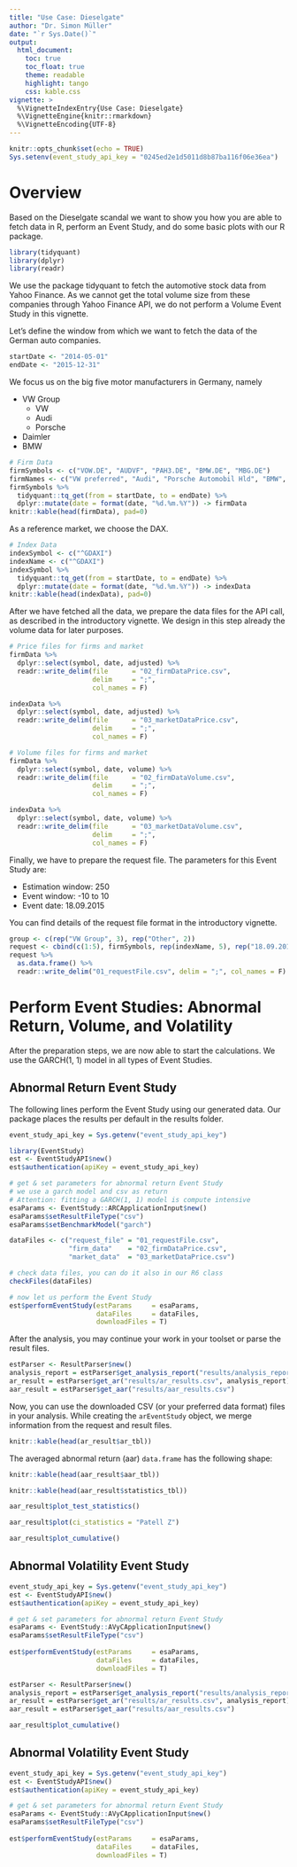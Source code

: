 ```yaml
---
title: "Use Case: Dieselgate"
author: "Dr. Simon Müller"
date: "`r Sys.Date()`"
output:
  html_document:
    toc: true
    toc_float: true
    theme: readable
    highlight: tango
    css: kable.css
vignette: >
  %\VignetteIndexEntry{Use Case: Dieselgate}
  %\VignetteEngine{knitr::rmarkdown}
  %\VignetteEncoding{UTF-8}
---
```


```r
knitr::opts_chunk$set(echo = TRUE)
Sys.setenv(event_study_api_key = "0245ed2e1d5011d8b87ba116f06e36ea")
```

# Overview

Based on the Dieselgate scandal we want to show you how you are able to fetch data in R, perform an Event Study, and do some basic plots with our R package. 

```r
library(tidyquant)
library(dplyr)
library(readr)
```

We use the package tidyquant to fetch the automotive stock data from Yahoo Finance. As we cannot get the total volume size from these companies through Yahoo Finance API, we do not perform a Volume Event Study in this vignette.

Let's define the window from which we want to fetch the data of the German auto companies.
```r
startDate <- "2014-05-01"
endDate <- "2015-12-31"
```

We focus us on the big five motor manufacturers in Germany, namely

- VW Group
    - VW
    - Audi
    - Porsche
- Daimler
- BMW

```r
# Firm Data
firmSymbols <- c("VOW.DE", "AUDVF", "PAH3.DE", "BMW.DE", "MBG.DE")
firmNames <- c("VW preferred", "Audi", "Porsche Automobil Hld", "BMW", "Daimler")
firmSymbols %>% 
  tidyquant::tq_get(from = startDate, to = endDate) %>% 
  dplyr::mutate(date = format(date, "%d.%m.%Y")) -> firmData
knitr::kable(head(firmData), pad=0)
```

As a reference market, we choose the DAX.

```r
# Index Data
indexSymbol <- c("^GDAXI")
indexName <- c("^GDAXI")
indexSymbol %>% 
  tidyquant::tq_get(from = startDate, to = endDate) %>% 
  dplyr::mutate(date = format(date, "%d.%m.%Y")) -> indexData
knitr::kable(head(indexData), pad=0)
```

After we have fetched all the data, we prepare the data files for the API call, as described in the introductory vignette. We design in this step already the volume data for later purposes. 

```r
# Price files for firms and market
firmData %>% 
  dplyr::select(symbol, date, adjusted) %>% 
  readr::write_delim(file      = "02_firmDataPrice.csv", 
                     delim     = ";", 
                     col_names = F)

indexData %>% 
  dplyr::select(symbol, date, adjusted) %>% 
  readr::write_delim(file      = "03_marketDataPrice.csv", 
                     delim     = ";", 
                     col_names = F)

# Volume files for firms and market
firmData %>% 
  dplyr::select(symbol, date, volume) %>% 
  readr::write_delim(file      = "02_firmDataVolume.csv", 
                     delim     = ";", 
                     col_names = F)

indexData %>% 
  dplyr::select(symbol, date, volume) %>% 
  readr::write_delim(file      = "03_marketDataVolume.csv", 
                     delim     = ";", 
                     col_names = F)
```

Finally, we have to prepare the request file. The parameters for this Event Study are:

- Estimation window: 250
- Event window: -10 to 10
- Event date: 18.09.2015

You can find details of the request file format in the introductory vignette. 

```r
group <- c(rep("VW Group", 3), rep("Other", 2))
request <- cbind(c(1:5), firmSymbols, rep(indexName, 5), rep("18.09.2015", 5), group, rep(-10, 5), rep(10, 5), rep(-11, 5), rep(250, 5))
request %>% 
  as.data.frame() %>% 
  readr::write_delim("01_requestFile.csv", delim = ";", col_names = F)
```


# Perform Event Studies: Abnormal Return, Volume, and Volatility

After the preparation steps, we are now able to start the calculations. We use the GARCH(1, 1) model in all types of Event Studies. 

## Abnormal Return Event Study

The following lines perform the Event Study using our generated data. Our package places the results per default in the results folder. 

```r
event_study_api_key = Sys.getenv("event_study_api_key")

library(EventStudy)
est <- EventStudyAPI$new()
est$authentication(apiKey = event_study_api_key)

# get & set parameters for abnormal return Event Study
# we use a garch model and csv as return
# Attention: fitting a GARCH(1, 1) model is compute intensive
esaParams <- EventStudy::ARCApplicationInput$new()
esaParams$setResultFileType("csv")
esaParams$setBenchmarkModel("garch")

dataFiles <- c("request_file" = "01_requestFile.csv",
               "firm_data"    = "02_firmDataPrice.csv",
               "market_data"  = "03_marketDataPrice.csv")

# check data files, you can do it also in our R6 class
checkFiles(dataFiles)

# now let us perform the Event Study
est$performEventStudy(estParams     = esaParams, 
                      dataFiles     = dataFiles, 
                      downloadFiles = T)
```

After the analysis, you may continue your work in your toolset or parse the result files.

```r
estParser <- ResultParser$new()
analysis_report = estParser$get_analysis_report("results/analysis_report.csv")
ar_result = estParser$get_ar("results/ar_results.csv", analysis_report)
aar_result = estParser$get_aar("results/aar_results.csv")
```

Now, you can use the downloaded CSV (or your preferred data format) files in your analysis. While creating the `arEventStudy` object, we merge information from the request and result files.


```r
knitr::kable(head(ar_result$ar_tbl))
```


The averaged abnormal return (aar) `data.frame` has the following shape:

```r
knitr::kable(head(aar_result$aar_tbl))
```

```r
knitr::kable(head(aar_result$statistics_tbl))
```
```r
aar_result$plot_test_statistics()
```
```r
aar_result$plot(ci_statistics = "Patell Z")
```
```r
aar_result$plot_cumulative()
```


## Abnormal Volatility Event Study

```r
event_study_api_key = Sys.getenv("event_study_api_key")
est <- EventStudyAPI$new()
est$authentication(apiKey = event_study_api_key)

# get & set parameters for abnormal return Event Study
esaParams <- EventStudy::AVyCApplicationInput$new()
esaParams$setResultFileType("csv")
 
est$performEventStudy(estParams     = esaParams, 
                      dataFiles     = dataFiles,
                      downloadFiles = T)
```
```r
estParser <- ResultParser$new()
analysis_report = estParser$get_analysis_report("results/analysis_report.csv")
ar_result = estParser$get_ar("results/ar_results.csv", analysis_report)
aar_result = estParser$get_aar("results/aar_results.csv")
```

```r
aar_result$plot_cumulative()
```


## Abnormal Volatility Event Study

```r
event_study_api_key = Sys.getenv("event_study_api_key")
est <- EventStudyAPI$new()
est$authentication(apiKey = event_study_api_key)

# get & set parameters for abnormal return Event Study
esaParams <- EventStudy::AVyCApplicationInput$new()
esaParams$setResultFileType("csv")
 
est$performEventStudy(estParams     = esaParams, 
                      dataFiles     = dataFiles,
                      downloadFiles = T)
```